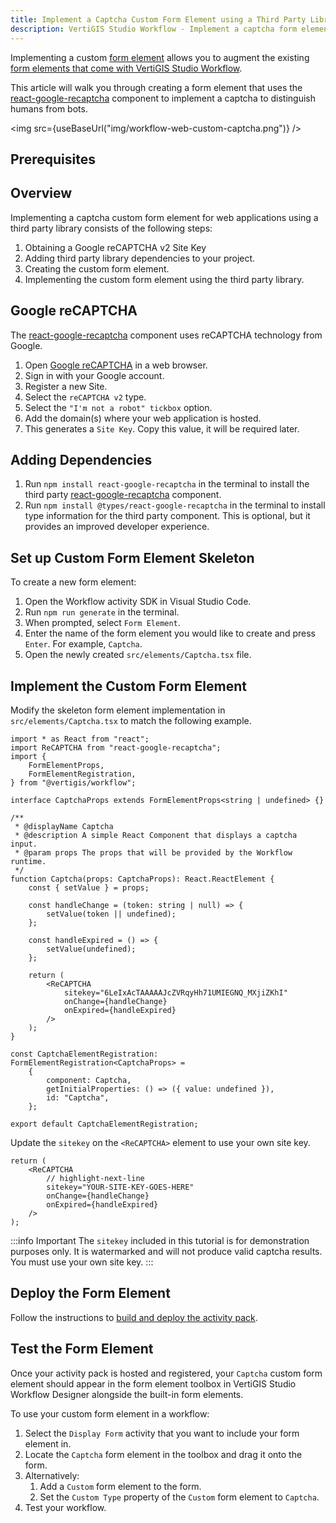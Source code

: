```yaml
---
title: Implement a Captcha Custom Form Element using a Third Party Library
description: VertiGIS Studio Workflow - Implement a captcha form element for web applications using a third party library
---
```


<!-- cspell:ignore sitekey tickbox TAAAAA UMIEGNQ -->


Implementing a custom [form element](key-concepts.mdx#form-elements) allows you to augment the existing [form elements that come with VertiGIS Studio Workflow](https://docs.vertigisstudio.com/workflow/latest/help/auto-complete.html).

This article will walk you through creating a form element that uses the [react-google-recaptcha](https://github.com/dozoisch/react-google-recaptcha) component to implement a captcha to distinguish humans from bots.

<img src={useBaseUrl("img/workflow-web-custom-captcha.png")} />

## Prerequisites

<WebPrereqs />

## Overview

Implementing a captcha custom form element for web applications using a third party library consists of the following steps:

1. Obtaining a Google reCAPTCHA v2 Site Key
1. Adding third party library dependencies to your project.
1. Creating the custom form element.
1. Implementing the custom form element using the third party library.

## Google reCAPTCHA

The [react-google-recaptcha](https://github.com/dozoisch/react-google-recaptcha) component uses reCAPTCHA technology from Google.

1. Open [Google reCAPTCHA](https://www.google.com/recaptcha/about/) in a web browser.
1. Sign in with your Google account.
1. Register a new Site.
1. Select the `reCAPTCHA v2` type.
1. Select the `"I'm not a robot" tickbox` option.
1. Add the domain(s) where your web application is hosted.
1. This generates a `Site Key`. Copy this value, it will be required later.

## Adding Dependencies

1. Run `npm install react-google-recaptcha` in the terminal to install the third party [react-google-recaptcha](https://github.com/dozoisch/react-google-recaptcha) component.
1. Run `npm install @types/react-google-recaptcha` in the terminal to install type information for the third party component. This is optional, but it provides an improved developer experience.

## Set up Custom Form Element Skeleton

To create a new form element:

1. Open the Workflow activity SDK in Visual Studio Code.
1. Run `npm run generate` in the terminal.
1. When prompted, select `Form Element`.
1. Enter the name of the form element you would like to create and press `Enter`. For example, `Captcha`.
1. Open the newly created `src/elements/Captcha.tsx` file.

## Implement the Custom Form Element

Modify the skeleton form element implementation in `src/elements/Captcha.tsx` to match the following example.

```tsx title="src/elements/Captcha.tsx"
import * as React from "react";
import ReCAPTCHA from "react-google-recaptcha";
import {
    FormElementProps,
    FormElementRegistration,
} from "@vertigis/workflow";

interface CaptchaProps extends FormElementProps<string | undefined> {}

/**
 * @displayName Captcha
 * @description A simple React Component that displays a captcha input.
 * @param props The props that will be provided by the Workflow runtime.
 */
function Captcha(props: CaptchaProps): React.ReactElement {
    const { setValue } = props;

    const handleChange = (token: string | null) => {
        setValue(token || undefined);
    };

    const handleExpired = () => {
        setValue(undefined);
    };

    return (
        <ReCAPTCHA
            sitekey="6LeIxAcTAAAAAJcZVRqyHh71UMIEGNQ_MXjiZKhI"
            onChange={handleChange}
            onExpired={handleExpired}
        />
    );
}

const CaptchaElementRegistration: FormElementRegistration<CaptchaProps> =
    {
        component: Captcha,
        getInitialProperties: () => ({ value: undefined }),
        id: "Captcha",
    };

export default CaptchaElementRegistration;
```

Update the `sitekey` on the `<ReCAPTCHA>` element to use your own site key.

```tsx
return (
    <ReCAPTCHA
        // highlight-next-line
        sitekey="YOUR-SITE-KEY-GOES-HERE"
        onChange={handleChange}
        onExpired={handleExpired}
    />
);
```

:::info Important
The `sitekey` included in this tutorial is for demonstration purposes only. It is watermarked and will not produce valid captcha results. You must use your own site key.
:::

## Deploy the Form Element

Follow the instructions to [build and deploy the activity pack](sdk-web-overview.mdx#deployment).

## Test the Form Element

Once your activity pack is hosted and registered, your `Captcha` custom form element should appear in the form element toolbox in VertiGIS Studio Workflow Designer alongside the built-in form elements.

To use your custom form element in a workflow:

1. Select the `Display Form` activity that you want to include your form element in.
1. Locate the `Captcha` form element in the toolbox and drag it onto the form.
1. Alternatively:
    1. Add a `Custom` form element to the form.
    1. Set the `Custom Type` property of the `Custom` form element to `Captcha`.
1. Test your workflow.
